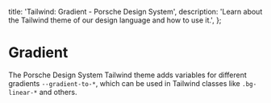 
  title: 'Tailwind: Gradient - Porsche Design System',
  description: 'Learn about the Tailwind theme of our design language and how to use it.',
};

# Gradient

The Porsche Design System Tailwind theme adds variables for different gradients `--gradient-to-*`, which can be used in
Tailwind classes like `.bg-linear-*` and others.

<ComponentStory story={gradientStory} />
